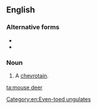 ==English==

===Alternative forms===
* {{l|en|mousedeer}}
* {{l|en|mouse-deer}}

===Noun===
{{en-noun|head=[[mouse]] [[deer]]|s|mouse deer}}

# A [[chevrotain]].

[[Category:en:Even-toed ungulates]]

[[ta:mouse deer]]
